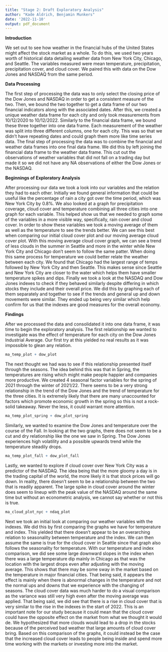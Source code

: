 ```yaml
---
title: "Stage 2: Draft Exploratory Analysis"
author: "Kade Aldrich, Benjamin Munkers"
date: '2022-11-10'
output: pdf_document
---
```


**Introduction**

We set out to see how weather in the financial hubs of the United States might affect the stock market as a whole. To do this, we used two years worth of historical data detailing weather data from New York City, Chicago, and Seattle. The variables measured were mean temperature, precipitation, precipitation cover, and cloud cover. We paired this with data on the Dow Jones and NASDAQ from the same period. 

**Data Processing**

The first step of processing the data was to only select the closing price of the Dow Jones and NASDAQ in order to get a consistent measure of the two. Then, we bound the two together to get a data frame of our two financial indicators along with the associated dates. After this, we created a unique weather data frame for each city and only took measurements from 10/12/2020 to 10/12/2022. Similarly to the financial data frame, we bound these three together into one data frame. Each measurement of the weather was split into three different columns, one for each city. This was so that we didn't have repeating dates and could graph them more like time series data. The final step of processing the data was to combine the financial and weather data frames into one final data frame. We did this by left joining the financial data frame to the weather data frame. This cut out the observations of weather variables that did not fall on a trading day but made it so we did not have any NA observations of either the Dow Jones or the NASDAQ. 

**Beginnings of Exploratory Analysis**

After processing our data we took a look into our variables and the relation they had to each other. Initially we found general information that could be useful like the percentage of rain a city got over the time period, which was New York City by 0.8%. We also looked at a graph for precipitation coverage, cloud cover and temperature combining all three cities into one graph for each variable. This helped show us that we needed to graph some of the variables in a more visible way, specifically, rain cover and cloud cover. In order to show these variables we took a moving average of them as well as the temperature to see the trends better. We can see this best when comparing our initial cloud cover plot and our moving average cloud cover plot. With this moving average cloud cover graph, we can see a trend of less clouds in the summer in Seattle and more in the winter while New York City and Chicago don't seem to follow the same patter. When doing this same process for temperature we could better relate the weather between each city. We found that Chicago had the largest range of temps followed by New York City and then Seattle. This makes sense since Seattle and New York City are closer to the water which helps them have smaller temperature spikes and dips. Finally we took a look at the NASDAQ and Dow Jones indexes to check if they behaved similarly despite differing in which stocks they include and their overall price. We did this by graphing each of them separately and together to see if the trends and general up and down movements were similar. They ended up being very similar which help confirm for us that the indexes are good measures for the overall economy.

**Findings**

After we processed the data and consolidated it into one data frame, it was time to begin the exploratory analysis. The first relationship we wanted to investigate was the effect of temperature for each city on the Dow Jones Industrial Average. Our first try at this yielded no real results as it was impossible to glean any relation.

```r
ma_temp_plot + dow_plot
```

The next thought we had was to see if this relationship presented itself through the seasons. The idea behind this was that in Spring, the temperatures are rising which might make people happier and companies more productive. We created 4 seasonal factor variables for the spring of 2021 through the winter of 2021/22. There seems to be a very strong relationship in the trend of the Dow Jones and the trend of temperature for the three cities. It is extremely likely that there are many unaccounted for factors which promote economic growth in the spring so this is not a rock-solid takeaway. Never the less, it could warrant more attention.

```r
ma_temp_plot_spring + dow_plot_spring
```

Similarly, we wanted to examine the Dow Jones and temperature over the course of the Fall. In looking at the two graphs, there does not seem to be a cut and dry relationship like the one we saw in Spring. The Dow Jones experiences high volatility and a possible upwards trend while the temperature steadily drops. 

```r
ma_temp_plot_fall + dow_plot_fall
```

Lastly, we wanted to explore if cloud cover over New York City was a predictor of the NASDAQ. The idea being that the more gloomy a day is in the trading capital of the world, the more likely it is that stock prices will go down. In reality, there doesn't seem to be a relationship between the two that is readily apparent. The large spike in cloud cover around the winter does seem to lineup with the peak value of the NASDAQ around the same time but without an econometric analysis, we cannot say whether or not this is true. 

```r
ma_cloud_plot_nyc + ndaq_plot
```

Next we took an initial look at comparing our weather variables with the indexes. We did this by first comparing the graphs we have for temperature and index. This yielded that there doesn't appear to be an overarching relation to seasonality between temperature and the index. We can then assume the same is true for the cloud cover in Seattle since that graph also follows the seasonality for temperature. With our temperature and index comparison, we did see some large downward slopes in the index when there was a large temperature dip mainly in Chicago as that was the location with the largest drops even after adjusting with the moving average. This shows that there may be some sway in the market based on the temperature in major financial cities. That being said, it appears the effect is mainly when there is abnormal changes in the temperature and not the normal ups and downs that we experience with the changing of seasons. The cloud cover data was much harder to do a visual comparison as the variance was still very high even after the moving average was applied. That being said, we did see that there is a rise in cloud cover that is very similar to the rise in the indexes in the start of 2022. This is an important note for our study because it could mean that the cloud cover could have the opposite effect on the market from what we thought it would de. We hypothesized that more clouds would lead to a drop in the stocks because of the perceived bad weather that large amounts of cloud cover bring. Based on this comparison of the graphs, it could instead be the case that the increased cloud cover leads to people being inside and spend more time working with the markets or investing more into the market. 